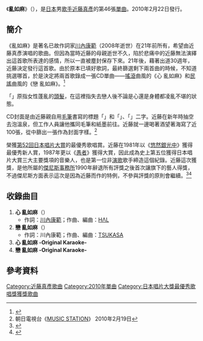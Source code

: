 {{Infobox Single 
| Name           = 亂如麻<br />{{lang|ja|ざんばら}}
| Cover=ざんばら.jpg
| Artist         = [[近藤真彥|近藤真彥]]
| Album          = 
| Released       = 2010年2月22日
| Format         = [[單曲|單曲CD]]
| Recorded       = 
| Genre          = [[J-POP|J-POP]]、[[歌謠曲|歌謠曲]]
| Length         = 15分38秒
| Label          = [[傑尼斯娛樂|傑尼斯娛樂]]
| Writer         = 
| Producer       = 
| Chart position = *週間最高排行第15位（[[Oricon公信榜|Oricon]]）
| Certification  = 
| Last single    = [[-MOTTO-|-MOTTO-]]<br />（2009年）
| This single    = '''亂如麻'''<br />（2010年）
| Next single    = 
}}
《'''亂如麻'''》（{{lang-ja|'''ざんばら'''}}），是[[日本|日本]]男[[歌手|歌手]][[近藤真彥|近藤真彥]]的第46張[[單曲|單曲]]。2010年2月22日發行。

==簡介==
《亂如麻》是著名已故作詞家[[川內康範|川內康範]]（2008年逝世）在21年前所有，希望由近藤真彥演唱的歌曲。但因為當時近藤的母親逝世不久，陷於悲痛中的近藤無法演繹出這首歌所表達的感情，所以一直被塵封保存下來。21年後，藉著出道30週年，近藤決定發行這首歌。由於原本已填好歌詞，最終篩選剩下兩首曲的時候，不知道挑選哪首，於是決定將兩首歌錄成一張CD單曲——[[搖滾樂|搖滾]]曲風的《心 亂如麻》和[[民謠|民謠]]曲風的《戀 亂如麻》。<ref>[http://www.sponichi.co.jp/entertainment/special/2010jani/KFullNormal20100123169.html {{lang|ja|川内氏からマッチに届いた「ざんばら」発売}}] {{webarchive|url=https://web.archive.org/web/20101127073531/http://www.sponichi.co.jp/entertainment/special/2010jani/KFullNormal20100123169.html |date=2010-11-27 }}</ref>

「{{lang|ja|ざんばら}}」原指女性蓬亂的[[頭髮|頭髮]]，在這裡指失去戀人後不論是心還是身體都凌亂不堪的狀態。

CD封面是由近藤親自用[[毛筆|毛筆]]書寫的標題「{{lang|ja|ざんばら}}」和「{{lang|ja|心}}」、「{{lang|ja|恋}}」二字。近藤在新年時抽空去泡溫泉，但工作人員讓他攜同毛筆和紙墨前往。近藤就一邊喝著酒望著海寫了近100張，從中篩出一張作為封面字樣。<ref>朝日電視台《[[MUSIC_STATION|MUSIC STATION]]》 2010年2月19日</ref>

榮獲[[第52回日本唱片大賞|第52回]][[日本唱片大賞|日本唱片大賞]]的最優秀歌唱賞。近藤在1981年以《[[悠然銀光中|悠然銀光中]]》獲得最優秀新人賞，1987年更以《[[愚者|愚者]]》獲得大賞，因此成為史上第五位獲得日本唱片大賞三大主要獎項的音樂人，也是第一位非[[演歌|演歌]]歌手締造這個紀錄。近藤這次獲獎，是他所屬的[[傑尼斯事務所|傑尼斯事務所]]1990年辭退所有評獎之後首次讓旗下的藝人得獎，不過傑尼斯方面表示這次是因為近藤而作的特例，不參與評獎的原則會繼續。<ref>[http://www.daily.co.jp/gossip/article/2010/11/20/0003620171.shtml {{lang|ja|ジャニーズがレコ大に20年ぶり出る!}}] {{webarchive|url=https://web.archive.org/web/20101121121620/http://www.daily.co.jp/gossip/article/2010/11/20/0003620171.shtml |date=2010-11-21 }}</ref><ref>[https://web.archive.org/web/20101123023435/http://www.chunichi.co.jp/chuspo/article/entertainment/news/CK2010112002000094.html {{lang|ja|レコ大　マッチに最優秀歌唱賞　ジャニーズ歌手は20年ぶりの受賞}}]</ref>

==收錄曲目==
#'''心 亂如麻'''（{{lang|ja|心 ざんばら}}）
#*作詞：[[川內康範|川內康範]]；作曲、編曲：[[HΛL|HΛL]]
#'''戀 亂如麻'''（{{lang|ja|恋 ざんばら}}）
#*作詞：川內康範；作曲、編曲：[[TSUKASA_(作曲家)|TSUKASA]]
#'''心 亂如麻 -Original Karaoke-'''
#'''戀 亂如麻 -Original Karaoke-'''

==參考資料==
{{Reflist|2}}

{{日本唱片大獎最優秀歌唱獎}}

{{DEFAULTSORT:Zanbara}}
[[Category:近藤真彥歌曲|Category:近藤真彥歌曲]]
[[Category:2010年單曲|Category:2010年單曲]]
[[Category:日本唱片大獎最優秀歌唱獎獲獎歌曲|Category:日本唱片大獎最優秀歌唱獎獲獎歌曲]]